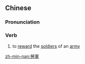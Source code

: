 {{also|劳军}}
==Chinese==
{{zh-forms|s=劳军}}

===Pronunciation===
{{zh-pron
|m=勞jūn
|mn=lô-kun
|cat=v
}}

===Verb===
{{zh-verb}}

# {{lb|zh|archaic}} to [[reward]] the [[soldier]]s of an [[army]]

[[zh-min-nan:勞軍]]